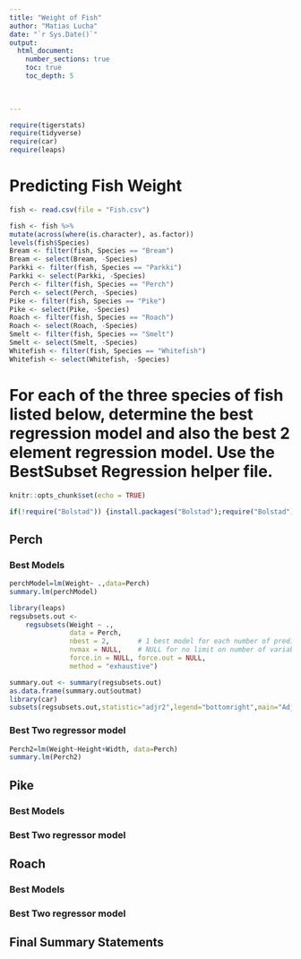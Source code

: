 ```yaml
---
title: "Weight of Fish"
author: "Matias Lucha"
date: "`r Sys.Date()`"  
output: 
  html_document:
    number_sections: true
    toc: true
    toc_depth: 5

 
    
---
```



```r
require(tigerstats)
require(tidyverse)
require(car)
require(leaps)
```

# Predicting Fish Weight
```r
fish <- read.csv(file = "Fish.csv")
```

```r
 
fish <- fish %>%
mutate(across(where(is.character), as.factor))
levels(fish$Species)
Bream <- filter(fish, Species == "Bream")
Bream <- select(Bream, -Species) 
Parkki <- filter(fish, Species == "Parkki")
Parkki <- select(Parkki, -Species) 
Perch <- filter(fish, Species == "Perch")
Perch <- select(Perch, -Species) 
Pike <- filter(fish, Species == "Pike")
Pike <- select(Pike, -Species) 
Roach <- filter(fish, Species == "Roach")
Roach <- select(Roach, -Species) 
Smelt <- filter(fish, Species == "Smelt")
Smelt <- select(Smelt, -Species) 
Whitefish <- filter(fish, Species == "Whitefish")
Whitefish <- select(Whitefish, -Species) 
```

# For each of the three species of fish listed below, determine the best regression model and also the best 2 element regression model. Use the BestSubset Regression helper file.



```r
knitr::opts_chunk$set(echo = TRUE)
```
```r

if(!require("Bolstad")) {install.packages("Bolstad");require("Bolstad")}
```



## Perch

### Best Models

```r
perchModel=lm(Weight~ .,data=Perch)
summary.lm(perchModel)
```

```r
library(leaps)
regsubsets.out <-
    regsubsets(Weight ~ .,
               data = Perch,
               nbest = 2,       # 1 best model for each number of predictors
               nvmax = NULL,    # NULL for no limit on number of variables
               force.in = NULL, force.out = NULL,
               method = "exhaustive")

summary.out <- summary(regsubsets.out)
as.data.frame(summary.out$outmat)
library(car)
subsets(regsubsets.out,statistic="adjr2",legend="bottomright",main="Adjusted R^2")
```

### Best Two regressor model

```r
Perch2=lm(Weight~Height+Width, data=Perch)
summary.lm(Perch2)
```

## Pike

### Best Models

### Best Two regressor model

## Roach

### Best Models

### Best Two regressor model

## Final Summary Statements